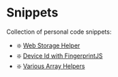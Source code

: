 # Snippets

Collection of personal code snippets:


- ❇️ [Web Storage Helper](/software-engineering/snippets/001-web-storage-helper)
- ❇️ [Device Id with FingerprintJS](/software-engineering/snippets/002-device-id-with-fingerprint)
- ❇️ [Various Array Helpers](/software-engineering/snippets/003-various-array-helpers)